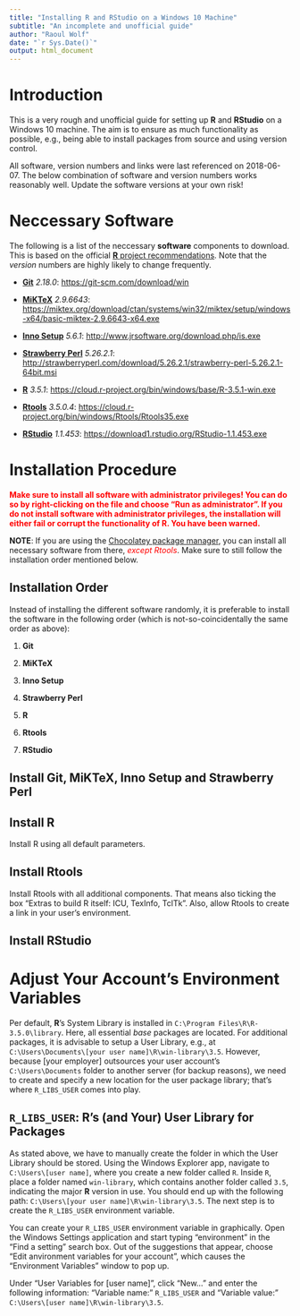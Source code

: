 ```yaml
---
title: "Installing R and RStudio on a Windows 10 Machine"
subtitle: "An incomplete and unofficial guide"
author: "Raoul Wolf"
date: "`r Sys.Date()`"
output: html_document
---
```


# Introduction

This is a very rough and unofficial guide for setting up **R** and **RStudio** on a Windows 10 machine. The aim is to ensure as much functionality as possible, e.g., being able to install packages from source and using version control. 

All software, version numbers and links were last referenced on 2018-06-07. The below combination of software and version numbers works reasonably well. Update the software versions at your own risk!

# Neccessary Software

The following is a list of the neccessary **software** components to download. This is based on the official [**R** project recommendations](https://cloud.r-project.org/bin/windows/Rtools/Rtools.txt). Note that the *version* numbers are highly likely to change frequently. 

* [**Git**](https://git-scm.com/) *2.18.0*: <https://git-scm.com/download/win>

* [**MiKTeX**](https://miktex.org/) *2.9.6643*: <https://miktex.org/download/ctan/systems/win32/miktex/setup/windows-x64/basic-miktex-2.9.6643-x64.exe>

* [**Inno Setup**](http://www.jrsoftware.org/isinfo.php) *5.6.1*: <http://www.jrsoftware.org/download.php/is.exe>

* [**Strawberry Perl**](http://strawberryperl.com/) *5.26.2.1*: <http://strawberryperl.com/download/5.26.2.1/strawberry-perl-5.26.2.1-64bit.msi>

* [**R**](https://cloud.r-project.org/index.html) *3.5.1*: <https://cloud.r-project.org/bin/windows/base/R-3.5.1-win.exe>

* [**Rtools**](https://cloud.r-project.org/bin/windows/Rtools/) *3.5.0.4*: <https://cloud.r-project.org/bin/windows/Rtools/Rtools35.exe>

* [**RStudio**](https://www.rstudio.com/products/rstudio/) *1.1.453*: <https://download1.rstudio.org/RStudio-1.1.453.exe>

# Installation Procedure

<span style="color:red">**Make sure to install all software with administrator privileges! You can do so by right-clicking on the file and choose "Run as administrator". If you do not install software with administrator privileges, the installation will either fail or corrupt the functionality of R. You have been warned.**</span>

**NOTE**: If you are using the [Chocolatey package manager](https://chocolatey.org/), you can install all necessary software from there, <span style="color:red">*except Rtools*</span>. Make sure to still follow the installation order mentioned below. 

## Installation Order

Instead of installing the different software randomly, it is preferable to install the software in the following order (which is not-so-coincidentally the same order as above):

1) **Git**

2) **MiKTeX**

3) **Inno Setup**

4) **Strawberry Perl**

5) **R**

6) **Rtools**

7) **RStudio**

## Install **Git**, **MiKTeX**, **Inno Setup** and **Strawberry Perl**

## Install **R**

Install R using all default parameters. 

## Install **Rtools**

Install Rtools with all additional components. That means also ticking the box "Extras to build R itself: ICU, TexInfo, TclTk". Also, allow Rtools to create a link in your user's environment. 

## Install **RStudio**

# Adjust Your Account's Environment Variables

Per default, **R**'s System Library is installed in `C:\Program Files\R\R-3.5.0\library`. Here, all essential *base* packages are located. For additional packages, it is advisable to setup a User Library, e.g., at `C:\Users\Documents\[your user name]\R\win-library\3.5`. However, because [your employer] outsources your user account's `C:\Users\Documents` folder to another server (for backup reasons), we need to create and specify a new location for the user package library; that's where `R_LIBS_USER` comes into play.

## `R_LIBS_USER`: **R**'s (and Your) User Library for Packages

As stated above, we have to manually create the folder in which the User Library should be stored. Using the Windows Explorer app, navigate to `C:\Users\[user name]`, where you create a new folder called `R`. Inside `R`, place a folder named `win-library`, which contains another folder called `3.5`, indicating the major **R** version in use. You should end up with the following path: `C:\Users\[your user name]\R\win-library\3.5`. The next step is to create the `R_LIBS_USER` environment variable.

You can create your `R_LIBS_USER` environment variable in graphically. Open the Windows Settings application and start typing "environment" in the "Find a setting" search box. Out of the suggestions that appear, choose "Edit anvironment variables for your account", which causes the "Environment Variables" window to pop up.

Under "User Variables for [user name]", click "New..." and enter the following information: "Variable name:" `R_LIBS_USER` and "Variable value:" `C:\Users\[user name]\R\win-library\3.5`.

